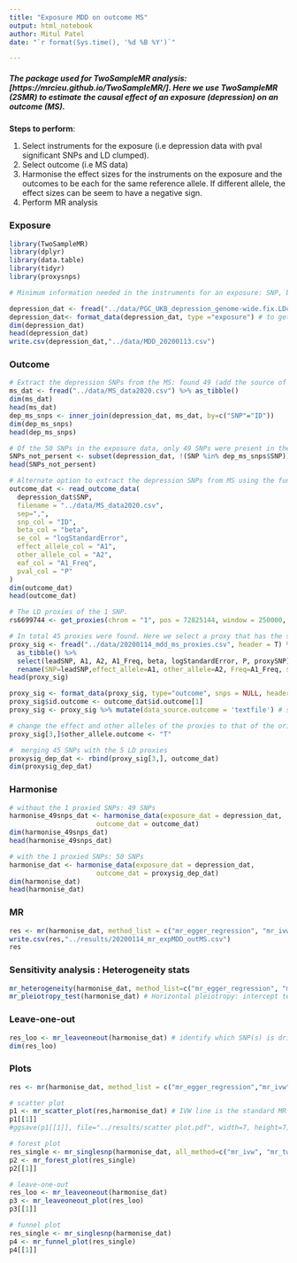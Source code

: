 ```yaml
---
title: "Exposure MDD on outcome MS"
output: html_notebook
author: Mitul Patel
date: "`r format(Sys.time(), '%d %B %Y')`"

---
```


##### The package used for ***TwoSampleMR analysis***: [https://mrcieu.github.io/TwoSampleMR/]. Here we use TwoSampleMR (2SMR) to estimate the causal effect of an exposure (depression) on an outcome (MS). 
**Steps to perform**:

 1. Select instruments for the exposure (i.e depression data with pval significant SNPs and LD clumped).
 2. Select outcome (i.e MS data)
 3. Harmonise the effect sizes for the instruments on the exposure and the outcomes to be each for the same reference allele. If different allele, the effect sizes can be seem to have a negative sign. 
 4. Perform MR analysis
 
### Exposure
```r
library(TwoSampleMR)
library(dplyr)
library(data.table)
library(tidyr)
library(proxysnps)

# Minimum information needed in the instruments for an exposure: SNP, beta (logOR for binary case: logOR == beta == logEffectSize), se, eaf, effect_allele, and other_allele. The depression dataset is already LD clumped using clump_data(). LD clump ensures that the instruments for the exposure are independent. The following are the 50 significant SNPs from the full_MDD dataset. (add the size of the original data and the source of the data)

depression_dat <- fread("../data/PGC_UKB_depression_genome-wide.fix.LDclumped.tsv",sep='\t', header = TRUE) %>% as_tibble() %>% rename(beta = LogOR, se = StdErrLogOR, effect_allele = A1, other_allele = A2, pval = pval.exposure, eaf = Freq) %>% mutate(exposure = "depression")
depression_dat<- format_data(depression_dat, type ="exposure") # to get the data in the format that MRBase accepts 
dim(depression_dat)
head(depression_dat)
write.csv(depression_dat,"../data/MDD_20200113.csv")
```

### Outcome
```r
# Extract the depression SNPs from the MS: found 49 (add the source of the data)
ms_dat <- fread("../data/MS_data2020.csv") %>% as_tibble() 
dim(ms_dat)
head(ms_dat)
dep_ms_snps <- inner_join(depression_dat, ms_dat, by=c("SNP"="ID"))
dim(dep_ms_snps)
head(dep_ms_snps)
```

```r
# Of the 50 SNPs in the exposure data, only 49 SNPs were present in the ms data. The remaining 1 snp can be found via LD proxies.
SNPs_not_persent <- subset(depression_dat, !(SNP %in% dep_ms_snps$SNP))
head(SNPs_not_persent)
```
```r
# Alternate option to extract the depression SNPs from MS using the function from MRBase: found 49 again (verifies above results!)
outcome_dat <- read_outcome_data(
  depression_dat$SNP,
  filename = "../data/MS_data2020.csv",
  sep=",",
  snp_col = "ID",
  beta_col = "beta",
  se_col = "logStandardError",
  effect_allele_col = "A1",
  other_allele_col = "A2",
  eaf_col = "A1_Freq",
  pval_col = "P"
)
dim(outcome_dat)
head(outcome_dat)
```
```r
# The LD proxies of the 1 SNP. 
rs6699744 <- get_proxies(chrom = "1", pos = 72825144, window = 250000, pop="EUR") %>% filter(R.squared>0.8) %>% mutate(leadSNP="rs6699744")

# In total 45 proxies were found. Here we select a proxy that has the smalles p-val in P column and is stored in the "20200114_mdd_ms_proxies.csv" file. 
proxy_sig <- fread("../data/20200114_mdd_ms_proxies.csv", header = T) %>% 
  as_tibble() %>% 
  select(leadSNP, A1, A2, A1_Freq, beta, logStandardError, P, proxySNP) %>% # keeping the relevant cols
  rename(SNP=leadSNP,effect_allele=A1, other_allele=A2, Freq=A1_Freq, se=logStandardError, pval=P, beta = beta) # rename so its inline with the other 45 SNPs data
head(proxy_sig)

proxy_sig <- format_data(proxy_sig, type="outcome", snps = NULL, header = T, snp_col = "SNP", beta_col = "beta", se_col = "se", effect_allele_col = "effect_allele", other_allele_col = "other_allele", pval_col = "pval",eaf_col = "Freq") # get the data in the right format for MRBase
proxy_sig$id.outcome <- outcome_dat$id.outcome[1]
proxy_sig <- proxy_sig %>% mutate(data_source.outcome = 'textfile') # so the both datasets have right number of cols

# change the effect and other alleles of the proxies to that of the orignal MDD data. 
proxy_sig[3,]$other_allele.outcome <- "T"

#  merging 45 SNPs with the 5 LD proxies
proxysig_dep_dat <- rbind(proxy_sig[3,], outcome_dat) 
dim(proxysig_dep_dat)
```


### Harmonise
```r
# without the 1 proxied SNPs: 49 SNPs
harmonise_49snps_dat <- harmonise_data(exposure_dat = depression_dat,
                      outcome_dat = outcome_dat)
dim(harmonise_49snps_dat)
head(harmonise_49snps_dat)
```
```r
# with the 1 proxied SNPs: 50 SNPs
harmonise_dat <- harmonise_data(exposure_dat = depression_dat,
                      outcome_dat = proxysig_dep_dat)
dim(harmonise_dat)
head(harmonise_dat)
```

### MR
```r
res <- mr(harmonise_dat, method_list = c("mr_egger_regression", "mr_ivw"))
write.csv(res,"../results/20200114_mr_expMDD_outMS.csv")
res
```

### Sensitivity analysis : Heterogeneity stats
```r
mr_heterogeneity(harmonise_dat, method_list=c("mr_egger_regression", "mr_ivw"))
mr_pleiotropy_test(harmonise_dat) # Horizontal pleiotropy: intercept term
```

### Leave-one-out
```r
res_loo <- mr_leaveoneout(harmonise_dat) # identify which SNP(s) is driving the association.
dim(res_loo)
```

### Plots
```r
res <- mr(harmonise_dat, method_list = c("mr_egger_regression","mr_ivw"))

# scatter plot
p1 <- mr_scatter_plot(res,harmonise_dat) # IVW line is the standard MR analysis, and the MR Egger is the pleiotropy-adjusted MR-Egger regression line. The estimated MR-Egger intercept term was 0.01.
p1[[1]]
#ggsave(p1[[1]], file="../results/scatter plot.pdf", width=7, height=7)

# forest plot
res_single <- mr_singlesnp(harmonise_dat, all_method=c("mr_ivw", "mr_two_sample_ml")) #
p2 <- mr_forest_plot(res_single)
p2[[1]]

# leave-one-out
res_loo <- mr_leaveoneout(harmonise_dat)
p3 <- mr_leaveoneout_plot(res_loo)
p3[[1]]

# funnel plot
res_single <- mr_singlesnp(harmonise_dat)
p4 <- mr_funnel_plot(res_single)
p4[[1]]
```

